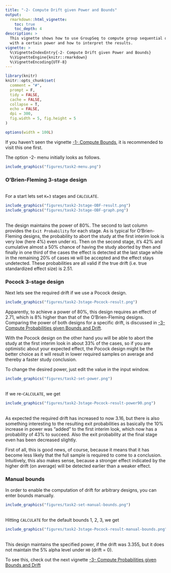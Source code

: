 ```yaml
---
title: "-2- Compute Drift given Power and Bounds"
output:
  rmarkdown::html_vignette:
    toc: true
    toc_depth: 4
description: >
  This vignette shows how to use GroupSeq to compute group sequential designs
  with a certain power and how to interpret the results.
vignette: >
  %\VignetteIndexEntry{-2- Compute Drift given Power and Bounds}
  %\VignetteEngine{knitr::rmarkdown}
  %\VignetteEncoding{UTF-8}
---
```


```r
library(knitr)
knitr::opts_chunk$set(
  comment = "#",
  prompt = F,
  tidy = FALSE,
  cache = FALSE,
  collapse = T,
  echo = FALSE,
  dpi = 300,
  fig.width = 5, fig.height = 5
)

options(width = 100L)
```

If you haven't seen the vignette 
[-1- Compute Bounds](https://rpahl.github.io/GroupSeq/articles/1-compute-bounds-H0.html),
it is recommended to visit this one first.

The option -2- menu initially looks as follows.

```r
include_graphics("figures/task2-menu.png")
```

### O'Brien-Fleming 3-stage design

<br>
For a start lets set `K=3` stages and `CALCULATE`.

```r
include_graphics("figures/task2-3stage-OBF-result.png")
include_graphics("figures/task2-3stage-OBF-graph.png")
```

<br>
The design maintains the power of 80%. The second to last column
provides the `Exit Probability` for each stage. As is typical for 
O'Brien-Fleming designs, the probability to abort the study 
at the first interim look is very low (here 4%) 
even under `H1`. Then on the second stage, it's 42% and cumulative 
almost a 50% chance of having the study aborted by then and finally in one
third of the cases the effect is detected at the last stage while in the 
remaining 20% of cases `H0` will be accepted and the effect stays undetected.
These probabilities are all valid if the true drift (i.e. true standardized 
effect size) is 2.51.

### Pocock 3-stage design

Next lets see the required drift if we use a Pocock design.

```r
include_graphics("figures/task2-3stage-Pocock-result.png")
```

Apparently, to achieve a power of 80%, this design requires an effect of 2.71,
which is 8% higher than that of the O'Brien-Fleming designs.
Comparing the power of both designs for a specific drift, is discussed in
[-3- Compute Probabilities given Bounds and Drift](https://rpahl.github.io/GroupSeq/articles/3-compute-bounds-H1.html).

With the Pocock design on the other hand you will be able to abort the study
at the first interim look in about 33% of the cases, so if you are optimistic
about your expected effect, the Pocock design might be the better choice as
it will result in lower required samples on average and thereby 
a faster study conclusion.

To change the desired power, just edit the value in the input window.

```r
include_graphics("figures/task2-set-power.png")
```

<br>
If we re-`CALCULATE`, we get

```r
include_graphics("figures/task2-3stage-Pocock-result-power90.png")
```

<br>
As expected the required drift has increased to now 3.16, but there is also
something interesting to the resulting exit probabilities as basically the 
10% increase in power was "added" to the first interim look, which now has a 
probability of 43% to succeed. Also the exit probability at the final stage
even has been decreased slightly. 

First of all, this is good news, of course, because it means that it has become
less likely that the full sample is required to come to a conclusion. 
Intuitively, this also makes sense, because a stronger effect indicated by
the higher drift (on average) will be detected earlier than a weaker effect.

### Manual bounds

In order to enable the computation of drift for arbitrary designs, you can
enter bounds manually.

```r
include_graphics("figures/task2-set-manual-bounds.png")
```

<br>
Hitting `CALCULATE` for the default bounds 1, 2, 3, we get

```r
include_graphics("figures/task2-3stage-Pocock-result-manual-bounds.png")
```

<br>
This design maintains the specified power, if the drift was
3.355, but it does not maintain the 5% alpha level under 
`H0` (drift = 0).

To see this, check out the next vignette
[-3- Compute Probabilities given Bounds and Drift](https://rpahl.github.io/GroupSeq/articles/3-compute-bounds-H1.html)


